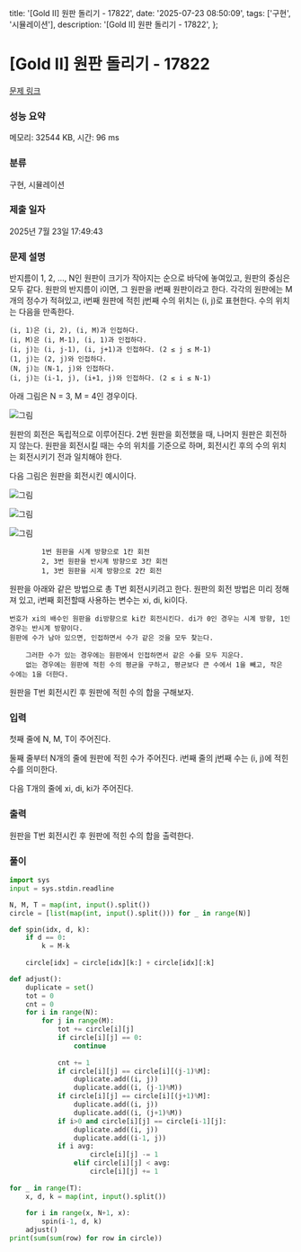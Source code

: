   title: '[Gold II] 원판 돌리기 - 17822',
  date: '2025-07-23 08:50:09',
  tags: ['구현', '시뮬레이션'],
  description: '[Gold II] 원판 돌리기 - 17822',
};

# [Gold II] 원판 돌리기 - 17822 

[문제 링크](https://www.acmicpc.net/problem/17822) 

### 성능 요약

메모리: 32544 KB, 시간: 96 ms

### 분류

구현, 시뮬레이션

### 제출 일자

2025년 7월 23일 17:49:43

### 문제 설명

반지름이 1, 2, ..., N인 원판이 크기가 작아지는 순으로 바닥에 놓여있고, 원판의 중심은 모두 같다. 원판의 반지름이 i이면, 그 원판을 i번째 원판이라고 한다. 각각의 원판에는 M개의 정수가 적혀있고, i번째 원판에 적힌 j번째 수의 위치는 (i, j)로 표현한다. 수의 위치는 다음을 만족한다.

	(i, 1)은 (i, 2), (i, M)과 인접하다.
	(i, M)은 (i, M-1), (i, 1)과 인접하다.
	(i, j)는 (i, j-1), (i, j+1)과 인접하다. (2 ≤ j ≤ M-1)
	(1, j)는 (2, j)와 인접하다.
	(N, j)는 (N-1, j)와 인접하다.
	(i, j)는 (i-1, j), (i+1, j)와 인접하다. (2 ≤ i ≤ N-1)

아래 그림은 N = 3, M = 4인 경우이다.

![그림](https://upload.acmicpc.net/5968435b-a1af-4e2a-a612-baff989f44b2/-/preview/)

원판의 회전은 독립적으로 이루어진다. 2번 원판을 회전했을 때, 나머지 원판은 회전하지 않는다. 원판을 회전시킬 때는 수의 위치를 기준으로 하며, 회전시킨 후의 수의 위치는 회전시키기 전과 일치해야 한다.

다음 그림은 원판을 회전시킨 예시이다.

	
		
			

![그림](https://upload.acmicpc.net/977a4e67-5aa7-40d4-92ee-5f59ac75aadb/-/preview/)

			

![그림](https://upload.acmicpc.net/f2c1e70b-0a84-46c3-b38d-f7395219b00a/-/preview/)

			

![그림](https://upload.acmicpc.net/39d57771-6162-49f5-97b7-0d9fd8911222/-/preview/)

		
		
			1번 원판을 시계 방향으로 1칸 회전
			2, 3번 원판을 반시계 방향으로 3칸 회전
			1, 3번 원판을 시계 방향으로 2칸 회전
		
	

원판을 아래와 같은 방법으로 총 T번 회전시키려고 한다. 원판의 회전 방법은 미리 정해져 있고, i번째 회전할때 사용하는 변수는 xi, di, ki이다.

	번호가 xi의 배수인 원판을 di방향으로 ki칸 회전시킨다. di가 0인 경우는 시계 방향, 1인 경우는 반시계 방향이다.
	원판에 수가 남아 있으면, 인접하면서 수가 같은 것을 모두 찾는다.
	
		그러한 수가 있는 경우에는 원판에서 인접하면서 같은 수를 모두 지운다.
		없는 경우에는 원판에 적힌 수의 평균을 구하고, 평균보다 큰 수에서 1을 빼고, 작은 수에는 1을 더한다.
	
	

원판을 T번 회전시킨 후 원판에 적힌 수의 합을 구해보자.

### 입력 

 첫째 줄에 N, M, T이 주어진다.

둘째 줄부터 N개의 줄에 원판에 적힌 수가 주어진다. i번째 줄의 j번째 수는 (i, j)에 적힌 수를 의미한다.

다음 T개의 줄에 xi, di, ki가 주어진다.

### 출력 

 원판을 T번 회전시킨 후 원판에 적힌 수의 합을 출력한다.

### 풀이
```python
import sys
input = sys.stdin.readline

N, M, T = map(int, input().split())
circle = [list(map(int, input().split())) for _ in range(N)]

def spin(idx, d, k):
    if d == 0:
        k = M-k
    
    circle[idx] = circle[idx][k:] + circle[idx][:k]

def adjust():
    duplicate = set()
    tot = 0
    cnt = 0
    for i in range(N):
        for j in range(M):
            tot += circle[i][j]
            if circle[i][j] == 0:
                continue
            
            cnt += 1
            if circle[i][j] == circle[i][(j-1)%M]:
                duplicate.add((i, j))
                duplicate.add((i, (j-1)%M))
            if circle[i][j] == circle[i][(j+1)%M]:
                duplicate.add((i, j))
                duplicate.add((i, (j+1)%M))
            if i>0 and circle[i][j] == circle[i-1][j]:
                duplicate.add((i, j))
                duplicate.add((i-1, j))
            if i avg:
                    circle[i][j] -= 1
                elif circle[i][j] < avg:
                    circle[i][j] += 1
                
for _ in range(T):
    x, d, k = map(int, input().split())
    
    for i in range(x, N+1, x):
        spin(i-1, d, k)
    adjust()
print(sum(sum(row) for row in circle))
```
